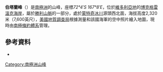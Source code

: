 {{Coord|72|4|S|167|8|E|source:GNIS|display=title}}

'''伯塔蘭峰'''（{{lang-en|'''Bertalan Peak'''}}）是[[南極洲|南極洲]]的山峰，座標''72°4′S 167°8′E''，位於[[維多利亞地|維多利亞地]]的[[博克格雷溫克海岸|博克格雷溫克海岸]]，屬於[[勝利山脈|勝利山脈]]的一部分，處於[[蒙特奇冰川|蒙特奇冰川]]源頭西北面，海拔高度2,320米（7,600英尺），[[美國地質調查局|美國地質調查局]]根據測量和該國海軍的空中照片繪入地圖，現時由[[南極條約體系|南極條約體系]]管理。

==參考資料==
* {{usgs-gazetteer|id=1306}}

{{DEFAULTSORT:Bertalan Peak}}
[[Category:南極洲山峰|Category:南極洲山峰]]


{{BorchgrevinkCoast-geo-stub}}